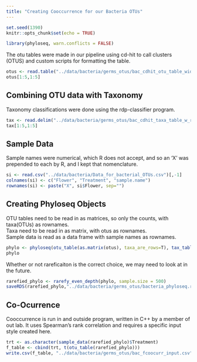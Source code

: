 ```yaml
---
title: "Creating Cooccurrence for our Bacteria OTUs"
---
```


```r
set.seed(1390)
knitr::opts_chunk$set(echo = TRUE)
```

```r
library(phyloseq, warn.conflicts = FALSE)
```

The otu tables were made in our pipeline using cd-hit to call clusters (OTUS) and custom scripts for formatting the table.

```r
otus <- read.table("../data/bacteria/germs_otus/bac_cdhit_otu_table_wide.txt", header=TRUE, row.names=1)
otus[1:5,1:5]
```

## Combining OTU data with Taxonomy

Taxonomy classifications were done using the rdp-classifier program.

```r
tax <- read.delim("../data/bacteria/germs_otus/bac_cdhit_taxa_table_w_repseq.txt", row.names=2)[,-c(1,2)]
tax[1:5,1:5]
```

## Sample Data

Sample names were numerical, which R does not accept, and so an 'X' was prepended to each by R, and I kept that nomenclature.

```r
si <- read.csv("../data/bacteria/Data_for_bacterial_OTUs.csv")[,-1]
colnames(si) <- c("Flower", "Treatment", "sample.name")
rownames(si) <- paste("X", si$Flower, sep="")
```

## Creating Phyloseq Objects
OTU tables need to be read in as matrices, so only the counts, with taxa(OTUs) as rownames.
<br>
Taxa need to be read in as matrix, with otus as rownames.
<br>
Sample data is read as a data frame with sample names as rownames.

```r
phylo <- phyloseq(otu_table(as.matrix(otus), taxa_are_rows=T), tax_table(as.matrix(tax)), sample_data(si))
phylo
```

Whether or not rareficaiton is the correct choice, we may need to look at in the future.

```r
rarefied_phylo <- rarefy_even_depth(phylo, sample.size = 500)
saveRDS(rarefied_phylo,"../data/bacteria/germs_otus/bacteria_phyloseq.rds")
```

## Co-Ocurrence

Cooccurrence is run in and outside program, written in C++ by a member of out lab. It uses Spearman's rank correlation and requires a specific input style created here.

```r
trt <- as.character(sample_data(rarefied_phylo)$Treatment)
f_table <- cbind(trt, t(otu_table(rarefied_phylo)))
write.csv(f_table, "../data/bacteria/germs_otus/bac_fcoocurr_input.csv")
```

